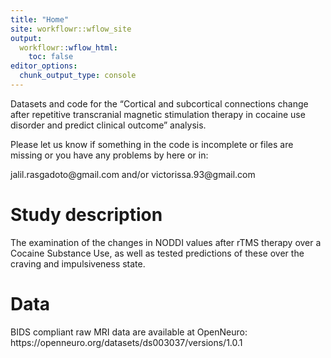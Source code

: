 ```yaml
---
title: "Home"
site: workflowr::wflow_site
output:
  workflowr::wflow_html:
    toc: false
editor_options:
  chunk_output_type: console
---
```


Datasets and code for the “Cortical and subcortical connections change after repetitive transcranial magnetic stimulation therapy in cocaine use disorder and predict clinical outcome” analysis.

Please let us know if something in the code is incomplete or files are missing or you have any problems by here or in:

jalil.rasgadoto@gmail.com and/or victorissa.93@gmail.com

# Study description 

The examination of the changes in NODDI values after rTMS therapy over a Cocaine Substance Use, as well as tested predictions of these over the craving and impulsiveness state.

# Data

BIDS compliant raw MRI data are available at OpenNeuro: https://openneuro.org/datasets/ds003037/versions/1.0.1